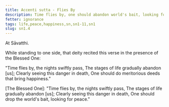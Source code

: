 ```yaml
---
title: Accenti sutta - Flies By
description: Time flies by, one should abandon world's bait, looking for peace.
fetter: ignorance
tags: life,peace,happiness,sn,sn1-11,sn1
slug: sn1.4
---
```


At Sāvatthi.

While standing to one side, that deity recited this verse in the presence of the Blessed One:

"Time flies by, the nights swiftly pass,
The stages of life gradually abandon [us];
Clearly seeing this danger in death,
One should do meritorious deeds that bring happiness."

[The Blessed One]: "Time flies by, the nights swiftly pass,
The stages of life gradually abandon [us];
Clearly seeing this danger in death,
One should drop the world's bait, looking for peace."